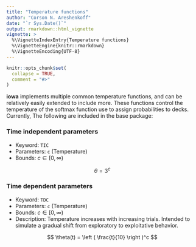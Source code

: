 ```yaml
---
title: "Temperature functions"
author: "Corson N. Areshenkoff"
date: "`r Sys.Date()`"
output: rmarkdown::html_vignette
vignette: >
  %\VignetteIndexEntry{Temperature functions}
  %\VignetteEngine{knitr::rmarkdown}
  %\VignetteEncoding{UTF-8}
---
```


```r
knitr::opts_chunk$set(
  collapse = TRUE,
  comment = "#>"
)
```

**iowa** implements multiple common temperature functions, and can be relatively easily extended to include more. These functions control the temperature of the softmax function use to assign
probabilities to decks. Currently, The following are included in the base package:

### Time independent parameters

- Keyword: `TIC`
- Parameters: `c` (Temperature)
- Bounds: $c \in [0,\infty)$

$$ \theta = 3^c $$

### Time dependent parameters

- Keyword: `TDC`
- Parameters: `c` (Temperature)
- Bounds: $c \in [0,\infty)$
- Description: Temperature increases with increasing trials. Intended to simulate
a gradual shift from exploratory to exploitative behavior. 

$$ \theta(t) = \left ( \frac{t}{10} \right )^c $$
